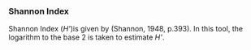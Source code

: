### Shannon Index

Shannon Index (_H'_)is given by (Shannon, 1948, p.393). In this tool, the logarithm to the base 2 is taken to estimate _H'_.
